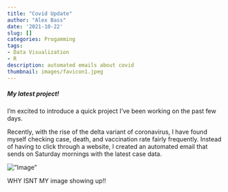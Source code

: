 ```yaml
---
title: "Covid Update"
author: "Alex Bass"
date: '2021-10-22'
slug: []
categories: Progamming
tags:
- Data Visualization
- R
description: automated emails about covid
thumbnail: images/favicon1.jpeg
---
```


##### My latest project!

I'm excited to introduce a quick project I've been working on the past few days.

Recently, with the rise of the delta variant of coronavirus, I have found myself checking case, death, and vaccination rate fairly frequently. Instead of having to click through a website, I created an automated email that sends on Saturday mornings with the latest case data.

<img src=”https://raw.githubusercontent.com/acbass49/covid_email_update/main/national_av.png” alt=”Image” height=”800px” width=”100%”>

WHY ISNT MY image showing up!!